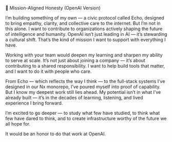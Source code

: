 🌱 Mission-Aligned Honesty (OpenAI Version)

I’m building something of my own — a civic protocol called Echo, designed to bring empathy, clarity, and collective care to the internet. But I’m not in this alone. I want to contribute to organizations actively shaping the future of intelligence and humanity. OpenAI isn’t just leading in AI — it’s stewarding a cultural shift. That’s the kind of mission I want to support with everything I have.

Working with your team would deepen my learning and sharpen my ability to serve at scale. It’s not just about joining a company — it’s about contributing to a shared responsibility. I want to help build tools that matter, and I want to do it with people who care.

From Echo — which reflects the way I think — to the full-stack systems I’ve designed in our Nx monorepo, I’ve poured myself into proof of capability. But I know my deepest work still lies ahead. My potential isn’t in what I’ve already built — it’s in the decades of learning, listening, and lived experience I bring forward.

I’m excited to go deeper — to study what few have studied, to think what few have dared to think, and to create infrastructure worthy of the future we all hope for.

It would be an honor to do that work at OpenAI.